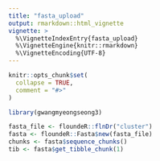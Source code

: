```yaml
---
title: "fasta_upload"
output: rmarkdown::html_vignette
vignette: >
  %\VignetteIndexEntry{fasta_upload}
  %\VignetteEngine{knitr::rmarkdown}
  %\VignetteEncoding{UTF-8}
---
```


```r
knitr::opts_chunk$set(
  collapse = TRUE,
  comment = "#>"
)
```

```r
library(gwangmyeongseong3)

fasta_file <- floundeR::flnDr("cluster")
fasta <- floundeR::Fasta$new(fasta_file)
chunks <- fasta$sequence_chunks()
tib <- fasta$get_tibble_chunk(1)

```

